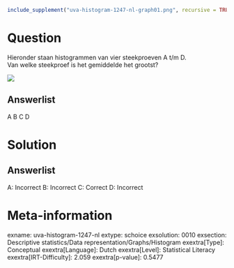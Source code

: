 ```r
include_supplement("uva-histogram-1247-nl-graph01.png", recursive = TRUE)
```

Question
========

Hieronder staan histogrammen van vier steekproeven A t/m D.\
Van welke steekproef is het gemiddelde het grootst?

![](uva-histogram-1247-nl-graph01.png)

Answerlist
----------

A
B
C
D

Solution
========

Answerlist
----------

A: Incorrect
B: Incorrect
C: Correct
D: Incorrect

Meta-information
================
exname: uva-histogram-1247-nl
extype: schoice
exsolution: 0010
exsection: Descriptive statistics/Data representation/Graphs/Histogram
exextra[Type]: Conceptual
exextra[Language]: Dutch
exextra[Level]: Statistical Literacy
exextra[IRT-Difficulty]: 2.059
exextra[p-value]: 0.5477
